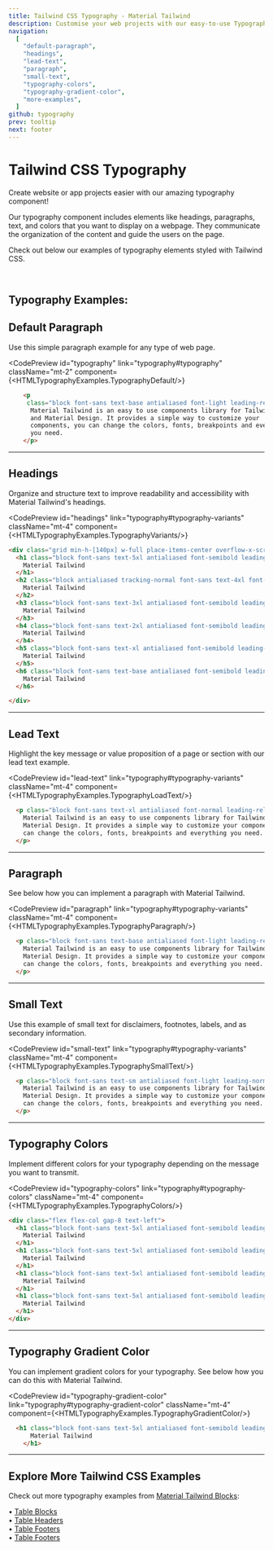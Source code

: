 ```yaml
---
title: Tailwind CSS Typography - Material Tailwind
description: Customise your web projects with our easy-to-use Typography component for Tailwind CSS using Material Design guidelines.
navigation:
  [
    "default-paragraph",
    "headings",
    "lead-text",
    "paragraph",
    "small-text",
    "typography-colors",
    "typography-gradient-color",
    "more-examples",
  ]
github: typography
prev: tooltip
next: footer
---
```


# Tailwind CSS Typography

Create website or app projects easier with our amazing typography component!

Our typography component includes elements like headings, paragraphs, text, and colors that you want to display on a webpage. They communicate the organization of the content and guide the users on the page.

Check out below our examples of typography elements styled with Tailwind CSS.

<br />

## Typography Examples:

<span id="default-paragraph"></span>
## Default Paragraph

Use this simple paragraph example for any type of web page.

<CodePreview
  id="typography"
  link="typography#typography"
  className="mt-2"
  component={<HTMLTypographyExamples.TypographyDefault/>}
>
```html
    <p 
     class="block font-sans text-base antialiased font-light leading-relaxed text-inherit">
      Material Tailwind is an easy to use components library for Tailwind CSS
      and Material Design. It provides a simple way to customize your
      components, you can change the colors, fonts, breakpoints and everything
      you need.
    </p>  
```
</CodePreview>

---

## Headings

Organize and structure text to improve readability and accessibility with Material Tailwind's headings. 

<CodePreview
  id="headings"
  link="typography#typography-variants"
  className="mt-4"
  component={<HTMLTypographyExamples.TypographyVariants/>}
>
```html
<div class="grid min-h-[140px] w-full place-items-center overflow-x-scroll rounded-lg p-6 lg:overflow-visible">
  <h1 class="block font-sans text-5xl antialiased font-semibold leading-tight tracking-normal text-inherit">
    Material Tailwind
  </h1>
  <h2 class="block antialiased tracking-normal font-sans text-4xl font-semibold leading-[1.3] text-inherit">
    Material Tailwind
  </h2>
  <h3 class="block font-sans text-3xl antialiased font-semibold leading-snug tracking-normal text-inherit">
    Material Tailwind
  </h3>
  <h4 class="block font-sans text-2xl antialiased font-semibold leading-snug tracking-normal text-inherit">
    Material Tailwind
  </h4>
  <h5 class="block font-sans text-xl antialiased font-semibold leading-snug tracking-normal text-inherit">
    Material Tailwind
  </h5>
  <h6 class="block font-sans text-base antialiased font-semibold leading-relaxed tracking-normal text-inherit">
    Material Tailwind
  </h6>

</div> 
```
</CodePreview>

---

## Lead Text

Highlight the key message or value proposition of a page or section with our lead text example.

<CodePreview
  id="lead-text"
  link="typography#typography-variants"
  className="mt-4"
  component={<HTMLTypographyExamples.TypographyLoadText/>}
>
```html
  <p class="block font-sans text-xl antialiased font-normal leading-relaxed text-inherit">
    Material Tailwind is an easy to use components library for Tailwind CSS and
    Material Design. It provides a simple way to customize your components, you
    can change the colors, fonts, breakpoints and everything you need.
  </p>
```
</CodePreview>

---

## Paragraph

See below how you can implement a paragraph with Material Tailwind.

<CodePreview
  id="paragraph"
  link="typography#typography-variants"
  className="mt-4"
  component={<HTMLTypographyExamples.TypographyParagraph/>}
>
```html
  <p class="block font-sans text-base antialiased font-light leading-relaxed text-inherit">
    Material Tailwind is an easy to use components library for Tailwind CSS and
    Material Design. It provides a simple way to customize your components, you
    can change the colors, fonts, breakpoints and everything you need.
  </p>
```
</CodePreview>

---

## Small Text

Use this example of small text for disclaimers, footnotes, labels, and as secondary information.

<CodePreview
  id="small-text"
  link="typography#typography-variants"
  className="mt-4"
  component={<HTMLTypographyExamples.TypographySmallText/>}
>
```html
  <p class="block font-sans text-sm antialiased font-light leading-normal text-inherit">
    Material Tailwind is an easy to use components library for Tailwind CSS and
    Material Design. It provides a simple way to customize your components, you
    can change the colors, fonts, breakpoints and everything you need.
  </p>
```
</CodePreview>

---

## Typography Colors

Implement different colors for your typography depending on the message you want to transmit.

<CodePreview
  id="typography-colors"
  link="typography#typography-colors"
  className="mt-4"
  component={<HTMLTypographyExamples.TypographyColors/>}
>
```html
<div class="flex flex-col gap-8 text-left">
  <h1 class="block font-sans text-5xl antialiased font-semibold leading-tight tracking-normal text-blue-gray-900">
    Material Tailwind
  </h1>
  <h1 class="block font-sans text-5xl antialiased font-semibold leading-tight tracking-normal text-blue-500">
    Material Tailwind
  </h1>
  <h1 class="block font-sans text-5xl antialiased font-semibold leading-tight tracking-normal text-red-500">
    Material Tailwind
  </h1>
  <h1 class="block font-sans text-5xl antialiased font-semibold leading-tight tracking-normal text-green-500">
    Material Tailwind
  </h1>
</div>
```
</CodePreview>

---

## Typography Gradient Color

You can implement gradient colors for your typography. See below how you can do this with Material Tailwind.

<CodePreview
  id="typography-gradient-color"
  link="typography#typography-gradient-color"
  className="mt-4"
  component={<HTMLTypographyExamples.TypographyGradientColor/>}
>
```html
  <h1 class="block font-sans text-5xl antialiased font-semibold leading-tight tracking-normal text-transparent bg-gradient-to-tr from-blue-600 to-blue-400 bg-clip-text">
      Material Tailwind
    </h1>
```
</CodePreview>

---
<span id="more-examples"></span>
## Explore More Tailwind CSS Examples
Check out more typography examples from <a href="https://www.material-tailwind.com/blocks" target="_blank">Material Tailwind Blocks</a>:

• <a href="https://www.material-tailwind.com/blocks/hero-sections" target="_blank">Table Blocks</a><br />
• <a href="https://www.material-tailwind.com/blocks/feature-sections" target="_blank">Table Headers</a><br />
• <a href="https://www.material-tailwind.com/blocks/content-sections" target="_blank">Table Footers</a><br />
• <a href="https://www.material-tailwind.com/blocks/blog-sections" target="_blank">Table Footers</a><br />

